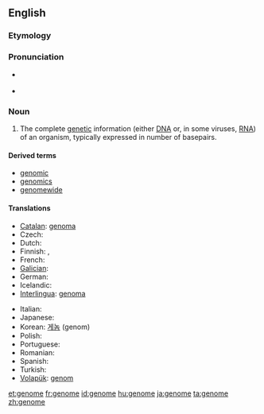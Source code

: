 ==English==

===Etymology===
{{suffix|gene|ome}}

===Pronunciation===
* {{a|UK}} {{IPA|/ˈdʒiː.nəʊm/}}
* {{a|US}} {{IPA|/ˈdʒiː.noʊm/|/dʒɨˈnoʊm/}}

===Noun===
{{wikipedia}}
{{en-noun}}

# The complete [[genetic]] information (either [[DNA]] or, in some viruses, [[RNA]]) of an organism, typically expressed in number of basepairs.

====Derived terms====
* [[genomic]]
* [[genomics]]
* [[genomewide]]

====Translations====
{{trans-top|complete genetic information of an organism}}
* [[Catalan]]: [[genoma]] {{m}}
* Czech: {{t+|cs|genom|m}}
* Dutch: {{t+|nl|genoom|n}}
* Finnish: {{t+|fi|genomi}}, {{t+|fi|perimä}}
* French: {{t+|fr|génome|m}}
* [[Galician]]: {{t-|gl|xenoma|m|xs=Galician}}
* German: {{t+|de|Genom|n}}
* Icelandic: {{t+|is|erfðamengi|m}}
* [[Interlingua]]: [[genoma]]
{{trans-mid}}
* Italian: {{t-|it|genoma|m}}
* Japanese: {{t-|ja|ゲノム|tr=genomu}}
* Korean: [[게놈]] (genom)
* Polish: {{t+|pl|genom|m}}
* Portuguese: {{t+|pt|genoma|m}}
* Romanian: {{t-|ro|genom|n}}
* Spanish: {{t+|es|genoma|m}}
* Turkish: {{t+|tr|genom}}
* [[Volapük]]: [[genom]]
{{trans-bottom}}

[[et:genome]]
[[fr:genome]]
[[id:genome]]
[[hu:genome]]
[[ja:genome]]
[[ta:genome]]
[[zh:genome]]